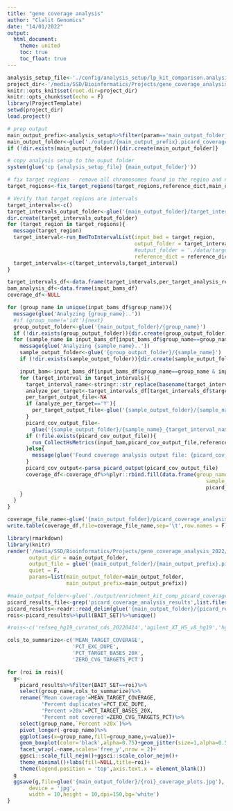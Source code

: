 ```yaml
---
title: "gene coverage analysis"
author: "Clalit Genomics"
date: "14/01/2022"
output: 
  html_document:
    theme: united
    toc: true
    toc_float: true
---
```


```r
analysis_setup_file<-'./config/analysis_setup/lp_kit_comparison.analysis_setup.csv'
project_dir<-'/media/SSD/Bioinformatics/Projects/gene_coverage_analysis_2022/'
knitr::opts_knit$set(root.dir=project_dir)
knitr::opts_chunk$set(echo = F)
library(ProjectTemplate)
setwd(project_dir)
load.project()
```

```r
# prep output
main_output_prefix<-analysis_setup%>%filter(param=='main_output_folder_prefix')%>%pull(value)
main_output_folder<-glue('./output/{main_output_prefix}.picard_coverage_analysis.{Sys.Date()}')
if (!dir.exists(main_output_folder)){dir.create(main_output_folder)}

# copy analysis setup to the ouput folder
system(glue('cp {analysis_setup_file} {main_output_folder}'))

```

```r
# fix target regions - remove all chromosomes found in the region and not in the dict
target_regions<-fix_target_regions(target_regions,reference_dict,main_output_folder)

# Verify that target regions are intervals
target_intervals<-c()
target_intervals_output_folder<-glue('{main_output_folder}/target_intervals')
dir.create(target_intervals_output_folder)
for (target_region in target_regions){
  message(target_region)
  target_interval<-run_BedToIntervalList(input_bed = target_region,
                                         output_folder = target_intervals_output_folder,
                                         #output_folder = './data/target_intervals',
                                         reference_dict = reference_dict)
  target_intervals<-c(target_intervals,target_interval)
}

target_intervals_df<-data.frame(target_intervals,per_target_analysis_req)
bam_analysis_df<-data.frame(input_bams_df)
coverage_df<-NULL

for (group_name in unique(input_bams_df$group_name)){
  message(glue('Analyzing {group_name}..'))
  #if (group_name!='idt'){next}
  group_output_folder<-glue('{main_output_folder}/{group_name}')
  if (!dir.exists(group_output_folder)){dir.create(group_output_folder)}
  for (sample_name in input_bams_df[input_bams_df$group_name==group_name,'sample_name']){
    message(glue('Analyzing {sample_name}..'))
    sample_output_folder<-glue('{group_output_folder}/{sample_name}')
    if (!dir.exists(sample_output_folder)){dir.create(sample_output_folder)}

    input_bam<-input_bams_df[input_bams_df$group_name==group_name & input_bams_df$sample_name==sample_name,'sample_path']
    for (target_interval in target_intervals){
      target_interval_name<-stringr::str_replace(basename(target_interval),'.intervals.*','')
      analyze_per_target<-target_intervals_df[target_intervals_df$target_interval==target_interval,'per_target_analysis_req']
      per_target_output_file<-NA
      if (analyze_per_target=='Y'){
        per_target_output_file<-glue('{sample_output_folder}/{sample_name}_{target_interval_name}_picard_per_target_cov_metrics.txt')
      }
      picard_cov_output_file<-
        glue('{sample_output_folder}/{sample_name}_{target_interval_name}_picard_cov_metrics.txt')
      if (!file.exists(picard_cov_output_file)){
        run_CollectHsMetrics(input_bam,picard_cov_output_file,reference_fasta,target_interval,target_interval,per_target_output_file)
      }else{
        message(glue('Found coverage analysis output file: {picard_cov_output_file}, will not run it again'))
      }
      picard_cov_output<-parse_picard_output(picard_cov_output_file)
      coverage_df<-coverage_df%>%plyr::rbind.fill(data.frame(group_name=group_name,
                                                                sample_name=sample_name,
                                                                picard_cov_output[['picard_coverage_metrics']]))
    }
  }
}

coverage_file_name<-glue('{main_output_folder}/picard_coverage_analysis_results_{Sys.Date()}.tsv')
write.table(coverage_df,file=coverage_file_name,sep='\t',row.names = F)
```

```r
library(rmarkdown)
library(knitr)
render('/media/SSD/Bioinformatics/Projects/gene_coverage_analysis_2022/src/picard_coverage_analysis_report.Rmd', 
       output_dir = main_output_folder,
       output_file = glue('{main_output_folder}/{main_output_prefix}.picard_coverage.{Sys.Date()}.html'),
       quiet = F,
       params=list(main_output_folder=main_output_folder,
                   main_output_prefix=main_output_prefix))
```



```r
#main_output_folder<-glue('./output/enrichment_kit_comp_picard_coverage_analysis_2022-06-19')
picard_results_file<-grep('picard_coverage_analysis_results',list.files(main_output_folder),value=T)
picard_results<-readr::read_delim(glue('{main_output_folder}/{picard_results_file}'))
rois<-picard_results%>%pull(BAIT_SET)%>%unique()

#rois<-c('refseq_hg19_curated_cds_20220414','agilent_XT_HS_v8_hg19','hg19_Twist_Exome_2','xgen-exome-research-panel-v2-targets-hg19')

cols_to_summarize<-c('MEAN_TARGET_COVERAGE',
                     'PCT_EXC_DUPE',
                     'PCT_TARGET_BASES_20X',
                     'ZERO_CVG_TARGETS_PCT')

for (roi in rois){
  g<-
    picard_results%>%filter(BAIT_SET==roi)%>%
    select(group_name,cols_to_summarize)%>%
    rename('Mean coverage'=MEAN_TARGET_COVERAGE,
           'Percent duplicates'=PCT_EXC_DUPE,
           'Percent >20x'=PCT_TARGET_BASES_20X,
           'Percent not covered'=ZERO_CVG_TARGETS_PCT)%>%
    select(group_name,`Percent >20x`)%>%
    pivot_longer(-group_name)%>%
    ggplot(aes(x=group_name,fill=group_name,y=value))+
    geom_boxplot(color='black',alpha=0.75)+geom_jitter(size=1,alpha=0.5,width = 0.1)+
    facet_wrap(.~name,scales='free_y',nrow = 2)+
    ggsci::scale_fill_nejm()+ggsci::scale_color_nejm()+
    theme_minimal()+labs(fill=NULL,title=roi)+
    theme(legend.position = 'top',axis.text.x = element_blank())
  g
  ggsave(g,file=glue('{main_output_folder}/{roi}_coverage_plots.jpg'),
       device = 'jpg',
       width = 10,height = 10,dpi=150,bg='white')
}

```
